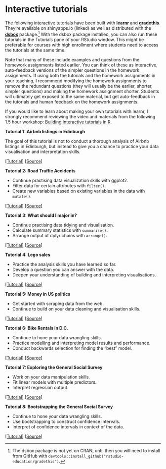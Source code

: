 # Interactive tutorials {#interactive-tutorials}

The following interactive tutorials have been built with [**learnr**](https://rstudio.github.io/learnr/publishing.html) and [**gradethis**](https://rstudio-education.github.io/gradethis/). They're available on shinyapps.io (linked) as well as distributed with the [**dsbox**](https://rstudio-education.github.io/dsbox/tutorials/index.html) package.^[The dsbox package is not yet on CRAN, until then you will need to install from GitHub with `devtools::install_github("rstudio-education/gradethis")`.] With the dsbox package installed, you can also run these tutorials in the Tutorials pane of your RStudio window. This might be preferable for courses with high enrollment where students need to access the tutorials at the same time. 

Note that many of these include examples and questions from the homework assignments listed earlier. You can think of these as interactive, auto-feedback versions of the simpler questions in the homework assignments. If using both the tutorials and the homework assignments in your teaching, I recommend modifying the homework assignments to remove the redundant questions (they will usually be the earlier, shorter, simpler questions) and making the homework assignment shorter. Students will ultimately get exposed to the same material, but get auto-feedback in the tutorials and human feedback on the homework assignments.

If you would like to learn about making your own tutorials with learnr, I strongly recommend reviewing the video and materials from the following 1.5 hour workshop: [Building interactive tutorials in R](https://mine-cetinkaya-rundel.github.io/teach-r-online/).


::: {.tutorial}
**Tutorial 1: Airbnb listings in Edinburgh** 

The goal of this tutorial is not to conduct a thorough analysis of Airbnb listings in Edinburgh, but instead to give you a chance to practice your data visualisation and interpretation skills.

[[Tutorial]](https://minecr.shinyapps.io/dsbox-01-edibnb/)
[[Source]](https://github.com/rstudio-education/dsbox/tree/master/inst/tutorials/01-basics)
:::


::: {.tutorial}
**Tutorial 2: Road Traffic Accidents** 

- Continue practising data visualization skills with ggplot2. 
- Filter data for certain attributes with `filter()`. 
- Create new variables based on existing variables in the data with `mutate()`. 

[[Tutorial]](https://minecr.shinyapps.io/dsbox-02-accidents/)
[[Source]](https://github.com/rstudio-education/dsbox/tree/master/inst/tutorials/02-accidents)
:::


::: {.tutorial}
**Tutorial 3: What should I major in?** 

- Continue practising data tidying and visualisation. 
- Calculate summary statistics with `summarise()`. 
- Arrange output of dplyr chains with `arrange()`. 

[[Tutorial]](https://minecr.shinyapps.io/dsbox-03-collegegrads/)
[[Source]](https://github.com/rstudio-education/dsbox/tree/master/inst/tutorials/03-collegegrads)
:::


::: {.tutorial}
**Tutorial 4: Lego sales** 

- Practice the analysis skills you have learned so far. 
- Develop a question you can answer with the data. 
- Deepen your understanding of building and interpreting visualisations. 

[[Tutorial]](https://minecr.shinyapps.io/dsbox-04-legosales/)
[[Source]](https://github.com/rstudio-education/dsbox/tree/master/inst/tutorials/04-legosales)
:::


::: {.tutorial}
**Tutorial 5: Money in US politics** 

- Get started with scraping data from the web. 
- Continue to build on your data cleaning and visualisation skills. 

[[Tutorial]](https://minecr.shinyapps.io/dsbox-05-moneyinpolitics/)
[[Source]](https://github.com/rstudio-education/dsbox/tree/master/inst/tutorials/05-moneyinpolitics)
:::


::: {.tutorial}
**Tutorial 6: Bike Rentals in D.C.** 

- Continue to hone your data wrangling skills.
- Practice modelling and interpreting model results and performance. 
- Conduct backwards selection for finding the "best" model.  

[[Tutorial]](https://minecr.shinyapps.io/dsbox-06-dcbikeshare/)
[[Source]](https://github.com/rstudio-education/dsbox/tree/master/inst/tutorials/06-dcbikeshare)
:::


::: {.tutorial}
**Tutorial 7: Exploring the General Social Survey** 

- Work on your data manipulation skills.
- Fit linear models with multiple predictors.
- Interpret regression output. 

[[Tutorial]](https://minecr.shinyapps.io/dsbox-07-exploregss/)
[[Source]](https://github.com/rstudio-education/dsbox/tree/master/inst/tutorials/07-exploregss)
:::


::: {.tutorial}
**Tutorial 8: Bootstrapping the General Social Survey** 

- Continue to hone your data wrangling skills.
- Use bootstrapping to construct confidence intervals.
- Interpret of confidence intervals in context of the data.

[[Tutorial]](https://minecr.shinyapps.io/dsbox-08-bootstrapgss/)
[[Source]](https://github.com/rstudio-education/dsbox/tree/master/inst/tutorials/08-bootstrapgss)
:::
